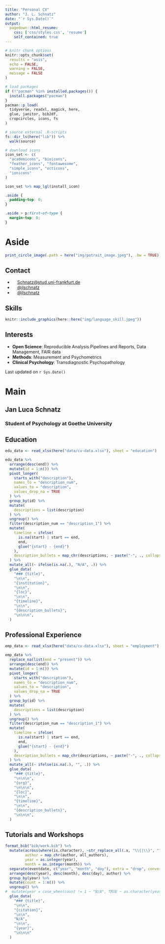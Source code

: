 ```yaml
---
title: "Personal CV"
author: "J. L. Schnatz"
date: "`r Sys.Date()`"
output:
  pagedown::html_resume:
    css: ['css/styles.css', 'resume']
    self_contained: true
---
```


```r
# knitr chunk options
knitr::opts_chunk$set(
  results = "asis",
  echo = FALSE,
  warning = FALSE,
  message = FALSE
)

# load packages
if (!"pacman" %in% installed.packages()) {
  install.packages("pacman")
}
pacman::p_load(
  tidyverse, readxl, magick, here,
  glue, janitor, bib2df,
  cropcircles, icons, fs
)

# source external .R-scripts
fs::dir_ls(here("lib")) %>%
  walk(source)

# download icons
icon_set <- c(
  "academicons", "bioicons",
  "feather_icons", "fontawesome",
  "simple_icons", "octicons",
  "ionicons"
)

icon_set %>% map_lgl(install_icon)
```

<!-- ```{css, echo=FALSE} -->
<!-- .pagedjs_page:not(:first-of-type) { -->
<!--   --sidebar-width: 0rem; -->
<!--   --sidebar-background-color: #ffffff; -->
<!--   --main-width: calc(var(--content-width) - var(--sidebar-width)); -->
<!--   --decorator-horizontal-margin: 0.2in; -->
<!-- } -->
<!-- ``` -->


```css
.aside {
  padding-top: 0;
}

.aside > p:first-of-type {
  margin-top: 0;
}
```

# Aside

```r
print_circle_image(.path = here("img/potrait_image.jpeg"), .bw = TRUE)
```

## Contact {#contact}

-   <i class="fa fa-envelope"></i> &nbsp;&nbsp;&nbsp; [Schnatz\@stud.uni-frankfurt.de](mailto:Schnatz@stud.uni-frankfurt.de){.email}
-   <i class="fa fa-github"></i> &nbsp;&nbsp;&nbsp; [\@jlschnatz](https://github.com/jlschnatz)
-   <i class="fa fa-twitter"></i> &nbsp;&nbsp;&nbsp; [\@jlschnatz](https://twitter.com/jlschnatz)

## Skills {#skills}

```r
knitr::include_graphics(here::here("img/language_skill.jpeg"))
```

## Interests {#interests}

-   **Open Science**: Reproducible Analysis Pipelines and Reports, Data Management, FAIR data
-   **Methods**: Measurement and Psychometrics
-   **Clinical Psychology**: Transdiagnostic Psychopathology

<!-- ## Disclaimer {#disclaimer} -->

<!-- Made with the R package [**pagedown**](https://github.com/rstudio/pagedown). -->

Last updated on `r Sys.Date()`

# Main

## Jan Luca Schnatz {#title}

### Student of Psychology at Goethe University

## Education {data-icon="graduation-cap" data-concise="true"}

```r
edu_data <- read_xlsx(here("data/cv-data.xlsx"), sheet = "education")

edu_data %>%
  arrange(desc(end)) %>%
  mutate(id = 1:n()) %>%
  pivot_longer(
    starts_with("description"),
    names_to = "description_num",
    values_to = "description",
    values_drop_na = TRUE
  ) %>%
  group_by(id) %>%
  mutate(
    descriptions = list(description)
  ) %>%
  ungroup() %>%
  filter(description_num == "description_1") %>%
  mutate(
    timeline = ifelse(
      is.na(start) | start == end,
      end,
      glue("{start} - {end}")
    ),
    description_bullets = map_chr(descriptions, ~ paste("-", ., collapse = "\n")),
  ) %>%
  mutate_all(~ ifelse(is.na(.), "N/A", .)) %>%
  glue_data(
    "### {title}",
    "\n\n",
    "{institution}",
    "\n\n",
    "{loc}",
    "\n\n",
    "{timeline}",
    "\n\n",
    "{description_bullets}",
    "\n\n\n",
  )
```

## Professional Experience {data-icon="suitcase"}

```r
emp_data <- read_xlsx(here("data/cv-data.xlsx"), sheet = "employment")

emp_data %>%
  replace_na(list(end = "present")) %>%
  arrange(desc(end)) %>%
  mutate(id = 1:n()) %>%
  pivot_longer(
    starts_with("description"),
    names_to = "description_num",
    values_to = "description",
    values_drop_na = TRUE
  ) %>%
  group_by(id) %>%
  mutate(
    descriptions = list(description)
  ) %>%
  ungroup() %>%
  filter(description_num == "description_1") %>%
  mutate(
    timeline = ifelse(
      is.na(start) | start == end,
      end,
      glue("{start} - {end}")
    ),
    description_bullets = map_chr(descriptions, ~ paste("-", ., collapse = "\n")),
  ) %>%
  mutate_all(~ ifelse(is.na(.), "", .)) %>%
  glue_data(
    "### {title}",
    "\n\n\n",
    "{org}",
    "\n\n\n",
    "{loc}",
    "\n\n",
    "{timeline}",
    "\n\n",
    "{description_bullets}",
    "\n\n\n",
  )
```

## Tutorials and Workshops {data-icon="chalkboard-teacher"}

```r
format_bib("bib/work.bib") %>%
  mutate(across(where(is.character), ~str_replace_all(.x, "\\{|\\}", "")),
         author = map_chr(author, all_authors),
         year = as.integer(year),
         month = as.integer(month)) %>%
  separate(eventdate, c("year", "month", "day"), extra = "drop", convert = TRUE) %>%
  arrange(desc(year), desc(month), desc(day), author) %>%
  group_by(year) %>%
  mutate(count = 1:n()) %>%
  ungroup() %>%
#  mutate(year = case_when(count != 1 ~ "N/A", TRUE ~ as.character(year))) %>%
  glue_data(
    "### {title}",
    "\n\n",
    "{citation}",
    "\n\n",
    "N/A",
    "\n\n",
    "{year}",
    "\n\n\n"
  )
```


